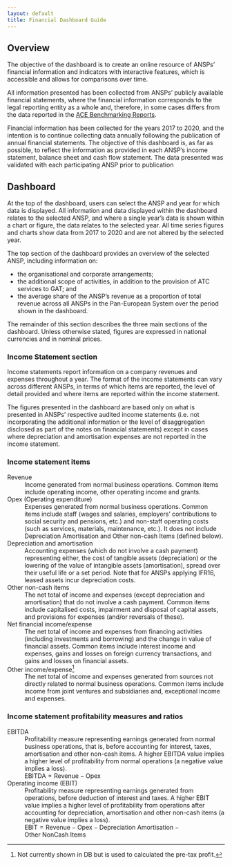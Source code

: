 ```yaml
---
layout: default
title: Financial Dashboard Guide
---
```


## Overview

The objective of the dashboard is to create an online resource of ANSPs’ financial information and indicators with interactive features, which is accessible and allows for comparisons over time.

All information presented has been collected from ANSPs’ publicly available financial statements, where the financial information corresponds to the legal reporting entity as a whole and, therefore, in some cases differs from the data reported in the [ACE Benchmarking Reports](https://www.eurocontrol.int/ACE/ACE-Home.html).

Financial information has been collected for the years 2017 to 2020, and the intention is to continue collecting data annually following the publication of annual financial statements. The objective of this dashboard is, as far as possible, to reflect the information as provided in each ANSP’s income statement, balance sheet and cash flow statement. The data presented was validated with each participating ANSP prior to publication


## Dashboard

At the top of the dashboard, users can select the ANSP and year for which data is displayed. All information and data displayed within the dashboard relates to the selected ANSP, and where a single year’s data is shown within a chart or figure, the data relates to the selected year. All time series figures and charts show data from 2017 to 2020 and are not altered by the selected year.

The top section of the dashboard provides an overview of the selected ANSP, including information on:

* the organisational and corporate arrangements;
* the additional scope of activities, in addition to the provision of ATC services to GAT; and
* the average share of the ANSP’s revenue as a proportion of total revenue across all ANSPs in the Pan-European System over the period shown in the dashboard. 

The remainder of this section describes the three main sections of the dashboard. Unless otherwise stated, figures are expressed in national currencies and in nominal prices.


### Income Statement section
Income statements report information on a company revenues and expenses throughout a year. The format of the income statements can vary across different ANSPs, in terms of which items are reported, the level of detail provided and where items are reported within the income statement.

The figures presented in the dashboard are based only on what is presented in ANSPs’ respective audited income statements (i.e. not incorporating the additional information or the level of disaggregation disclosed as part of the notes on financial statements) except in cases where depreciation and amortisation expenses are not reported in the income statement.


### Income statement items


Revenue
:  Income generated from normal business operations.
   Common items include operating income, other operating income and grants.
    
Opex (Operating expenditure)
:  Expenses generated from normal business operations.
   Common items include staff (wages and salaries, employers' contributions to
   social security and pensions, etc.) and non-staff operating costs
   (such as services, materials, maintenance, etc.).
   It does not include Depreciation Amortisation and Other non-cash Items (defined below).

Depreciation and amortisation
:  Accounting expenses (which do not involve a cash payment) representing either,
   the cost of tangible assets (depreciation) or the lowering of the value of
   intangible assets (amortisation), spread over their useful life or a set period.
   Note that for ANSPs applying IFR16, leased assets incur depreciation costs. 

Other non-cash items
:  The net total of income and expenses (except depreciation and amortisation)
   that do not involve a cash payment.
   Common items include capitalised costs, impairment and disposal of capital
   assets, and provisions for expenses (and/or reversals of these).

Net financial income/expense
:  The net total of income and expenses from financing activities (including
   investments and borrowing) and the change in value of financial assets.
   Common items include interest income and expenses, gains and losses on
   foreign currency transactions, and gains and losses on financial assets. 

Other income/expense[^1]
:  The net total of income and expenses generated from sources not directly
   related to normal business operations.
   Common items include income from joint ventures and subsidiaries and,
   exceptional income and expenses.

[^1]: Not currently shown in DB but is used to calculated the pre-tax profit.


### Income statement profitability measures and ratios

EBITDA
:  Profitability measure representing earnings generated from normal business
   operations, that is, before accounting for interest, taxes, amortisation and
   other non-cash items.
   A higher EBITDA value implies a higher level of profitability from normal
   operations (a negative value implies a loss).<br>
   $\mathrm{EBITDA} = \mathrm{Revenue} - \mathrm{Opex}$
   
   
Operating income (EBIT)
:  Profitability measure representing earnings generated from operations,
   before deduction of interest and taxes. A higher EBIT value implies a higher
   level of profitability from operations after accounting for depreciation,
   amortisation and other non-cash items (a negative value implies a loss).<br>
   $\mathrm{EBIT} = \mathrm{Revenue} - \mathrm{Opex} - \mathrm{Depreciation\ Amortisation} - \mathrm{Other\ NonCash\ Items}$

